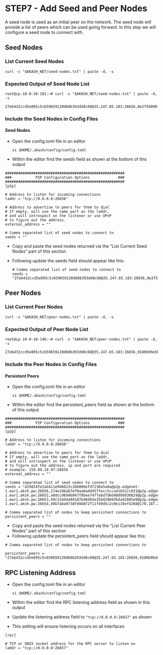 # STEP7 - Add Seed and Peer Nodes



A seed node is used as an initial peer on the network. The seed node will provide a list of peers which can be used going forward. In this step we will configure a seed node to connect with.

## Seed Nodes

### List Current Seed Nodes

```
curl -s "$AKASH_NET/seed-nodes.txt" | paste -d, -s
```

### Expected Output of Seed Node List

```
root@ip-10-0-10-101:~# curl -s "$AKASH_NET/seed-nodes.txt" | paste -d, -s

27eb432ccd5e895c5c659659120d68b393dd8c60@35.247.65.183:26656,8e2f56098f182ffe2f6fb09280bafe13c63eb42f@46.101.176.149:26656,fff99a2e8f3c9473e4e5ee9a99611a2e599529fd@46.166.138.218:26656
```

### **Include the Seed Nodes in Config Files**

#### Seed Nodes

*   Open the config.toml file in an editor

    ```
    vi $HOME/.akash/config/config.toml
    ```
* Within the editor find the seeds field as shown at the bottom of this output

```
#######################################################
###           P2P Configuration Options             ###
#######################################################
[p2p]

# Address to listen for incoming connections
laddr = "tcp://0.0.0.0:26656"

# Address to advertise to peers for them to dial
# If empty, will use the same port as the laddr,
# and will introspect on the listener or use UPnP
# to figure out the address.
external_address = ""

# Comma separated list of seed nodes to connect to
seeds = ""
```

* Copy and paste the seed nodes returned via the “List Current Seed Nodes” part of this section
*   Following update the seeds field should appear like this:

    ```
    # Comma separated list of seed nodes to connect to
    seeds = "27eb432ccd5e895c5c659659120d68b393dd8c60@35.247.65.183:26656,8e2f56098f182ffe2f6fb09280bafe13c63eb42f@46.101.176.149:26656,fff99a2e8f3c9473e4e5ee9a99611a2e599529fd@46.166.138.218:26656"
    ```

## Peer Nodes

### List Current Peer Nodes

```
curl -s "$AKASH_NET/peer-nodes.txt" | paste -d, -s
```

### Expected Output of Peer Node List

```
root@ip-10-0-10-146:~# curl -s "$AKASH_NET/peer-nodes.txt" | paste -d, -s

27eb432ccd5e895c5c659659120d68b393dd8c60@35.247.65.183:26656,9180b99a5be3443677e0f57fc5f40e8f071bdcd8@161.35.239.0:51656,47c9acc0e7d9b244a6404458e76d50b6284bfbbb@142.93.77.25:26656,ab7b55588ea3f4f7a477e852aa262959e54117cd@3.235.249.94:26656,4acf579e2744268f834c713e894850995bbf0ffa@50.18.31.225:26656,3691ac1f56389ffec8579c13a6eb8eca41cf8ae3@54.219.88.246:26656,86afe23f116ba4754a19819a55d153008eb74b48@15.164.87.75:26656,6fbc3808f7d6c961e84944ae2d8c800a8bbffbb4@138.201.159.100:26656,a2a3ffe7ac122a218e1f59c32a670f04b8fd3033@165.22.69.102:26656
```

### **Include the Peer Nodes in Config Files**

#### Persistent Peers

*   Open the config.toml file in an editor

    ```
    vi $HOME/.akash/config/config.toml
    ```
* Within the editor find the persistent\_peers field as shown at the bottom of this output

```
#######################################################
###           P2P Configuration Options             ###
#######################################################
[p2p]

# Address to listen for incoming connections
laddr = "tcp://0.0.0.0:26656"

# Address to advertise to peers for them to dial
# If empty, will use the same port as the laddr,
# and will introspect on the listener or use UPnP
# to figure out the address. ip and port are required
# example: 159.89.10.97:26656
external_address = ""

# Comma separated list of seed nodes to connect to
seeds = "429d14fe2ab411e946623c20b060efdf230a5a8a@p2p.edgenet-1.ewr1.aksh.pw:26656,174e186ab7ef0aa8add457fecc5cca41b52cc031@p2p.edgenet-1.ewr1.aksh.pw:26652,a0dcc96946847f8bee74ffabd7d6d4809d030829@p2p.edgenet-1.ewr1.aksh.pw:26653,49c15444a04187b46db5e35b428b93bda42885e8@p2p.edgenet-1.ewr1.aksh.pw:26654,d9b7aba0738fd94072f11f49d5c2c0e119ef4268@170.187.200.114:26656"

# Comma separated list of nodes to keep persistent connections to
persistent_peers = ""
```

* Copy and paste the seed nodes returned via the “List Current Peer Nodes” part of this section
* Following update the persistent\_peers field should appear like this:

```
# Comma separated list of nodes to keep persistent connections to

persistent_peers = "27eb432ccd5e895c5c659659120d68b393dd8c60@35.247.65.183:26656,9180b99a5be3443677e0f57fc5f40e8f071bdcd8@161.35.239.0:51656,47c9acc0e7d9b244a6404458e76d50b6284bfbbb@142.93.77.25:26656,ab7b55588ea3f4f7a477e852aa262959e54117cd@3.235.249.94:26656,4acf579e2744268f834c713e894850995bbf0ffa@50.18.31.225:26656,3691ac1f56389ffec8579c13a6eb8eca41cf8ae3@54.219.88.246:26656,86afe23f116ba4754a19819a55d153008eb74b48@15.164.87.75:26656,6fbc3808f7d6c961e84944ae2d8c800a8bbffbb4@138.201.159.100:26656,a2a3ffe7ac122a218e1f59c32a670f04b8fd3033@165.22.69.102:26656"
```

## RPC Listening Address



*   Open the config.toml file in an editor

    ```
    vi $HOME/.akash/config/config.toml
    ```
* Within the editor find the RPC listening address field as shown in this output
* Update the listening address field to `"tcp://0.0.0.0:26657"` as shown
* This setting will ensure listening occurs on all interfaces

```
[rpc]

# TCP or UNIX socket address for the RPC server to listen on
laddr = "tcp://0.0.0.0:26657"
```
